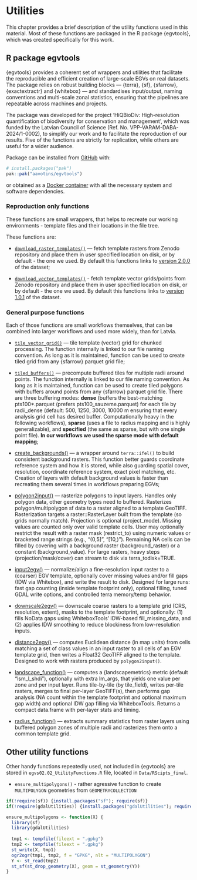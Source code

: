 # Utilities {#Ch02}

This chapter provides a brief description of the utility functions used in this 
material. Most of these functions are packaged in the R package {egvtools}, which 
was created specifically for this work.

## R package egvtools  {#Ch02.01}

{egvtools} provides a coherent set of wrappers and utilities that facilitate the 
reproducible and efficient creation of large-scale EGVs on real datasets. The 
package relies on robust building blocks — {terra}, {sf}, {sfarrow}, {exactextractr} 
and {whitebox} — and standardises input/output, naming conventions and multi-scale 
zonal statistics, ensuring that the pipelines are repeatable across machines and 
projects.

The package was developed for the project 'HiQBioDiv: High-resolution 
quantification of biodiversity for conservation and management', which was 
funded by the Latvian Council of Science (Ref. No. VPP-VARAM-DABA-2024/1-0002), 
to simplify our work and to facilitate the reproduction of our results. Five of 
the functions are strictly for replication, while others are useful for a wider 
audience.

Package can be installed from [GitHub](https://github.com/aavotins/egvtools) with:

```r
# install.packages("pak")
pak::pak("aavotins/egvtools")
```




or obtained as a [Docker container](https://hub.docker.com/repository/docker/aavotins/hiqbiodiv-container/general) with all the necessary system and software dependencies.


### Reproduction only functions {#Ch02.01.01} 

These functions are small wrappers, that helps to recreate our 
working environments - template files and their locations in the file tree.

These functions are:

- [`download_raster_templates()`](https://aavotins.github.io/egvtools/reference/download_raster_templates.html) — fetch template rasters from Zenodo repository 
and place them in user specified location on disk, or by default - the 
one we used. By default this functions links 
to [version 2.0.0](https://zenodo.org/records/14497070) of the dataset;

- [`download_vector_templates()`](https://aavotins.github.io/egvtools/reference/download_vector_templates.html) - fetch template vector grids/points from Zenodo 
repository and place them in user specified location on disk, or by default - the 
one we used. By default this functions links 
to [version 1.0.1](https://zenodo.org/records/14277114) of the dataset.



### General purpose functions {#Ch02.01.02} 

Each of those functions are small workflows themselves, that can be combined 
into larger workflows and used more widely, than for Latvia.

- [`tile_vector_grid()`](https://aavotins.github.io/egvtools/reference/tile_vector_grid.html) — tile template (vector) grid for chunked processing. The function internally is linked to our file naming 
convention. As long as it is maintained, function can be used to create tiled grid 
from any {sfarrow} parquet grid file;

- [`tiled_buffers()`](https://aavotins.github.io/egvtools/reference/tiled_buffers.html) — 
precompute buffered tiles for multiple radii around 
points. The function internally is linked to our file naming 
convention. As long as it is maintained, function can be used to create tiled 
polygons with buffers around points from any {sfarrow} parquet grid file. There 
are three buffering modes: **dense** (buffers the best-matching pts100\*.parquet 
(prefers pts100_sauzeme.parquet) for each tile by radii_dense (default: 500, 
1250, 3000, 10000 m ensuring that every analysis grid cell has desired buffer. 
Computationally heavy in the following workflows), **sparse** (uses a file to 
radius mapping and is highly generalizable), 
and **specified** (the same as sparse, but with one single 
point file). **In our workflows we used the sparse mode with default mapping**;

- [create_backgrounds()](https://aavotins.github.io/egvtools/reference/create_backgrounds.html) — a wrapper 
around `terra::ifel()` to build consistent background rasters. This function better 
guards coordinate reference system and how it is stored, while also guarding 
spatial cover, resolution, coordinate reference system, exact pixel matching, etc. 
Creation of layers with default background values is faster than recreating them 
several times in workflows preparing EGVs;

- [polygon2input()]() — rasterize polygons to input layers. Handles only polygon data, 
other geometry types need to buffered. Rasterizes polygon/multipolygon sf data to 
a raster aligned to a template GeoTIFF. Rasterization targets a raster::RasterLayer 
built from the template (so grids normally match). Projection is optional 
(project_mode). Missing values are counted only over valid template cells. User 
may optionally restrict the result with a raster mask (restrict_to) using numeric 
values or bracketed range strings (e.g., "(0,5]", "[10,)"). Remaining NA cells 
can be filled by covering with a background raster (background_raster) or a 
constant (background_value). For large rasters, heavy steps (projection/mask/cover) 
can stream to disk via terra_todisk=TRUE.

- [input2egv()](https://aavotins.github.io/egvtools/reference/input2egv.html) — normalize/align 
a fine-resolution input raster to a (coarser) EGV template, optionally cover missing values and/or fill gaps (IDW via Whitebox), and write the result to disk. Designed for large runs: fast gap counting (inside template footprint only), optional filling, tuned GDAL write options, and controlled terra memory/temp behavior.

- [downscale2egv()]() — downscale coarse rasters to a template grid (CRS, 
resolution, extent), masks to the template footprint, and optionally: (1) fills 
NoData gaps using WhiteboxTools' IDW-based fill_missing_data, and (2) applies 
IDW smoothing to reduce blockiness from low-resolution inputs. 

- [distance2egv()](https://aavotins.github.io/egvtools/reference/distance2egv.html) — computes 
Euclidean distance (in map units) from cells matching a set of class values in 
an input raster to all cells of an EGV template grid, then writes a Float32 
GeoTIFF aligned to the template. Designed to work with rasters produced 
by `polygon2input()`.

- [landscape_function()](https://aavotins.github.io/egvtools/reference/landscape_function.html) — computes a {landscapemetrics} metric (default "lsm_l_shdi"), optionally with extra lm_args, 
that yields one value per zone and per input layer. Runs tile-by-tile (by 
tile_field), writes per-tile rasters, merges to final per-layer GeoTIFF(s), 
then performs gap analysis (NA count within the template footprint and optional 
maximum gap width) and optional IDW gap filling via WhiteboxTools. Returns a 
compact data.frame with per-layer stats and timing.

- [radius_function()](https://aavotins.github.io/egvtools/reference/radius_function.html) — extracts 
summary statistics from raster layers using buffered polygon zones of multiple 
radii and rasterizes them onto a common template grid.

## Other utility functions {#Ch02.02}

Other handy functions repeatedly used, not included in {egvtools} are stored 
in `egvs02.02_UtilityFunctions.R` file, located in `Data/RScipts_final`. 

- `ensure_multipolygons()` - rather agressive function to 
create `MULTIPOLYGON` geometries from `GEOMETRYCOLLECTION`

```r
if(!require(sf)) {install.packages("sf"); require(sf)}
if(!require(gdalUtilities)) {install.packages("gdalUtilities"); require(gdalUtilities)}

ensure_multipolygons <- function(X) {
  library(sf)
  library(gdalUtilities)
  
  tmp1 <- tempfile(fileext = ".gpkg")
  tmp2 <- tempfile(fileext = ".gpkg")
  st_write(X, tmp1)
  ogr2ogr(tmp1, tmp2, f = "GPKG", nlt = "MULTIPOLYGON")
  Y <- st_read(tmp2)
  st_sf(st_drop_geometry(X), geom = st_geometry(Y))
}
```


